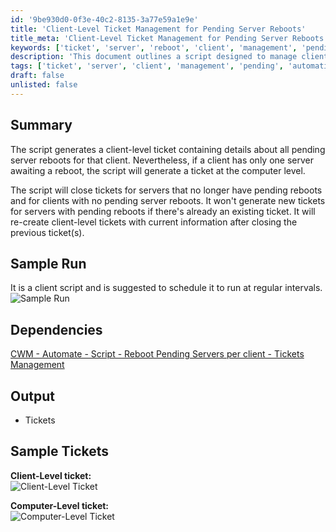 ```yaml
---
id: '9be930d0-0f3e-40c2-8135-3a77e59a1e9e'
title: 'Client-Level Ticket Management for Pending Server Reboots'
title_meta: 'Client-Level Ticket Management for Pending Server Reboots'
keywords: ['ticket', 'server', 'reboot', 'client', 'management', 'pending', 'automation']
description: 'This document outlines a script designed to manage client-level tickets for pending server reboots. It generates tickets based on the number of servers awaiting reboot, closes tickets for servers that no longer need reboots, and ensures that new tickets are created with the most current information. The script is intended for regular scheduling to maintain up-to-date ticket management.'
tags: ['ticket', 'server', 'client', 'management', 'pending', 'automation']
draft: false
unlisted: false
---
```

## Summary

The script generates a client-level ticket containing details about all pending server reboots for that client. Nevertheless, if a client has only one server awaiting a reboot, the script will generate a ticket at the computer level.  

The script will close tickets for servers that no longer have pending reboots and for clients with no pending server reboots. It won't generate new tickets for servers with pending reboots if there's already an existing ticket. It will re-create client-level tickets with current information after closing the previous ticket(s).

## Sample Run

It is a client script and is suggested to schedule it to run at regular intervals.  
![Sample Run](../../../static/img/Reboot-Pending-Servers-per-client---Ticket-Creation/image_1.png)

## Dependencies

[CWM - Automate - Script - Reboot Pending Servers per client - Tickets Management](https://proval.itglue.com/DOC-5078775-14262862)

## Output

- Tickets

## Sample Tickets

**Client-Level ticket:**  
![Client-Level Ticket](../../../static/img/Reboot-Pending-Servers-per-client---Ticket-Creation/image_2.png)  

**Computer-Level ticket:**  
![Computer-Level Ticket](../../../static/img/Reboot-Pending-Servers-per-client---Ticket-Creation/image_3.png)











